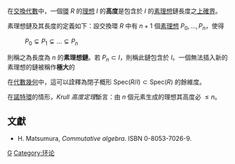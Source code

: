在[[交換代數|交換代數]]中，一個[[环_(代数)|環]] <math>R</math> 的[[理想_(環論)|理想]] <math>I</math> 的'''高度'''是包含於 <math>I</math> 的[[素理想|素理想]]鏈長度之[[上確界|上確界]]。

素理想鏈及其長度的定義如下：設交換環 <math>R</math> 中有 <math>n+1</math> 個[[素理想|素理想]] <math>P_0, \ldots, P_n</math>，使得
: <math>P_0\subsetneq P_1\subsetneq \ldots \subsetneq P_n</math>
則稱之為長度為 <math>n</math> 的'''素理想鏈'''。若 <math>P_n \subset I</math>，則稱此鏈包含於 <math>I</math>。一個無法插入新的素理想的鏈被稱作'''極大'''的

在[[代數幾何|代數幾何]]中，這可以詮釋為閉子概形 <math>\mathrm{Spec}(R/I) \subset \mathrm{Spec}(R)</math> 的餘維度。

在[[諾特環|諾特環]]的情形，''Krull 高度定理''斷言：由 <math>n</math> 個元素生成的理想其高度必 <math>\leq n</math>。

==文獻==
* H. Matsumura, ''Commutative algebra''. ISBN 0-8053-7026-9.

[[Category:交換代數|G]]
[[Category:环论|Category:环论]]